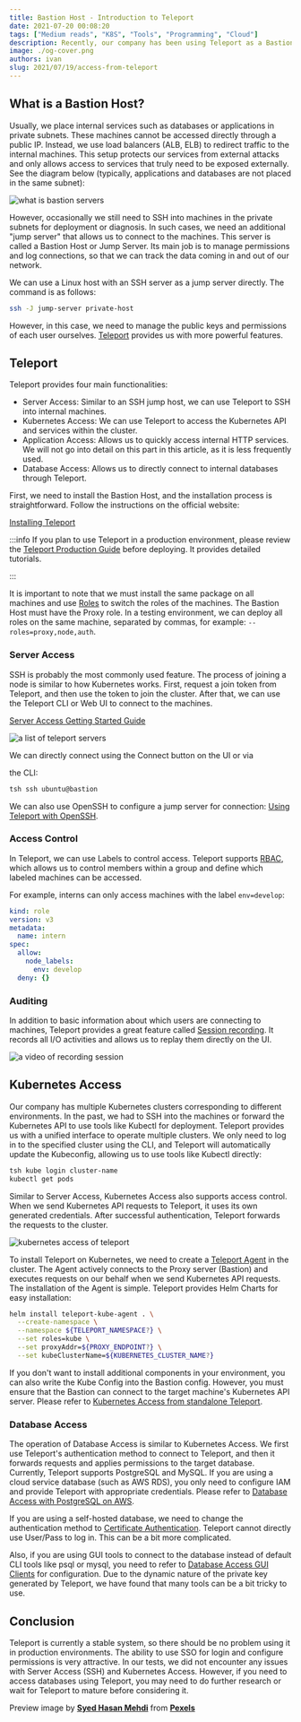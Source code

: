 ```yaml
---
title: Bastion Host - Introduction to Teleport
date: 2021-07-20 00:08:20
tags: ["Medium reads", "K8S", "Tools", "Programming", "Cloud"]
description: Recently, our company has been using Teleport as a Bastion Host, and it has been very convenient to use. In this article, I will provide a brief introduction to Teleport.
image: ./og-cover.png
authors: ivan
slug: 2021/07/19/access-from-teleport
---
```


## What is a Bastion Host?

Usually, we place internal services such as databases or applications in private subnets. These machines cannot be accessed directly through a public IP. Instead, we use load balancers (ALB, ELB) to redirect traffic to the internal machines. This setup protects our services from external attacks and only allows access to services that truly need to be exposed externally.<!--truncate--> See the diagram below (typically, applications and databases are not placed in the same subnet):

![what is bastion servers](./what-is-bastion.jpg)

However, occasionally we still need to SSH into machines in the private subnets for deployment or diagnosis. In such cases, we need an additional "jump server" that allows us to connect to the machines. This server is called a Bastion Host or Jump Server. Its main job is to manage permissions and log connections, so that we can track the data coming in and out of our network.

We can use a Linux host with an SSH server as a jump server directly. The command is as follows:

```bash
ssh -J jump-server private-host
```

However, in this case, we need to manage the public keys and permissions of each user ourselves. [Teleport](https://goteleport.com/) provides us with more powerful features.

## Teleport

Teleport provides four main functionalities:

- Server Access: Similar to an SSH jump host, we can use Teleport to SSH into internal machines.
- Kubernetes Access: We can use Teleport to access the Kubernetes API and services within the cluster.
- Application Access: Allows us to quickly access internal HTTP services. We will not go into detail on this part in this article, as it is less frequently used.
- Database Access: Allows us to directly connect to internal databases through Teleport.

First, we need to install the Bastion Host, and the installation process is straightforward. Follow the instructions on the official website:

[Installing Teleport](https://goteleport.com/docs/installation/)

:::info
If you plan to use Teleport in a production environment, please review the [Teleport Production Guide](https://goteleport.com/docs/production) before deploying. It provides detailed tutorials.

:::

It is important to note that we must install the same package on all machines and use [Roles](https://goteleport.com/docs/cli-docs/#teleport) to switch the roles of the machines. The Bastion Host must have the Proxy role. In a testing environment, we can deploy all roles on the same machine, separated by commas, for example: `--roles=proxy,node,auth`.

### Server Access

SSH is probably the most commonly used feature. The process of joining a node is similar to how Kubernetes works. First, request a join token from Teleport, and then use the token to join the cluster. After that, we can use the Teleport CLI or Web UI to connect to the machines.

[Server Access Getting Started Guide](https://goteleport.com/docs/server-access/getting-started/)

![a list of teleport servers](./teleport-server-list.png)

We can directly connect using the Connect button on the UI or via

the CLI:

```bash
tsh ssh ubuntu@bastion
```

We can also use OpenSSH to configure a jump server for connection: [Using Teleport with OpenSSH](https://goteleport.com/docs/server-access/guides/openssh/).

### Access Control

In Teleport, we can use Labels to control access. Teleport supports [RBAC](https://goteleport.com/docs/access-controls/introduction/), which allows us to control members within a group and define which labeled machines can be accessed.

For example, interns can only access machines with the label `env=develop`:

```yaml
kind: role
version: v3
metadata:
  name: intern
spec:
  allow:
    node_labels:
      env: develop
  deny: {}
```

### Auditing

In addition to basic information about which users are connecting to machines, Teleport provides a great feature called [Session recording](https://goteleport.com/docs/architecture/nodes/#session-recording). It records all I/O activities and allows us to replay them directly on the UI.

![a video of recording session](./session-recording.gif)

## Kubernetes Access

Our company has multiple Kubernetes clusters corresponding to different environments. In the past, we had to SSH into the machines or forward the Kubernetes API to use tools like Kubectl for deployment. Teleport provides us with a unified interface to operate multiple clusters. We only need to log in to the specified cluster using the CLI, and Teleport will automatically update the Kubeconfig, allowing us to use tools like Kubectl directly:

```bash
tsh kube login cluster-name
kubectl get pods
```

Similar to Server Access, Kubernetes Access also supports access control. When we send Kubernetes API requests to Teleport, it uses its own generated credentials. After successful authentication, Teleport forwards the requests to the cluster.

![kubernetes access of teleport](./teleport-k8s-access.svg)

To install Teleport on Kubernetes, we need to create a [Teleport Agent](https://github.com/gravitational/teleport/tree/master/examples/chart/teleport-kube-agent) in the cluster. The Agent actively connects to the Proxy server (Bastion) and executes requests on our behalf when we send Kubernetes API requests. The installation of the Agent is simple. Teleport provides Helm Charts for easy installation:

```bash
helm install teleport-kube-agent . \
  --create-namespace \
  --namespace ${TELEPORT_NAMESPACE?} \
  --set roles=kube \
  --set proxyAddr=${PROXY_ENDPOINT?} \
  --set kubeClusterName=${KUBERNETES_CLUSTER_NAME?}
```

If you don't want to install additional components in your environment, you can also write the Kube Config into the Bastion config. However, you must ensure that the Bastion can connect to the target machine's Kubernetes API server. Please refer to [Kubernetes Access from standalone Teleport](https://goteleport.com/docs/kubernetes-access/guides/standalone-teleport/).

### Database Access

The operation of Database Access is similar to Kubernetes Access. We first use Teleport's authentication method to connect to Teleport, and then it forwards requests and applies permissions to the target database. Currently, Teleport supports PostgreSQL and MySQL. If you are using a cloud service database (such as AWS RDS), you only need to configure IAM and provide Teleport with appropriate credentials. Please refer to [Database Access with PostgreSQL on AWS](https://goteleport.com/docs/database-access/guides/postgres-aws/).

If you are using a self-hosted database, we need to change the authentication method to [Certificate Authentication](https://www.postgresql.org/docs/12/auth-cert.html). Teleport cannot directly use User/Pass to log in. This can be a bit more complicated.

Also, if you are using GUI tools to connect to the database instead of default CLI tools like psql or mysql, you need to refer to [Database Access GUI Clients](https://goteleport.com/docs/database-access/guides/gui-clients/) for configuration. Due to the dynamic nature of the private key generated by Teleport, we have found that many tools can be a bit tricky to use.

## Conclusion

Teleport is currently a stable system, so there should be no problem using it in production environments. The ability to use SSO for login and configure permissions is very attractive. In our tests, we did not encounter any issues with Server Access (SSH) and Kubernetes Access. However, if you need to access databases using Teleport, you may need to do further research or wait for Teleport to mature before considering it.

Preview image by **[Syed Hasan Mehdi](https://www.pexels.com/@syed-hasan-mehdi-270838?utm_content=attributionCopyText&utm_medium=referral&utm_source=pexels)** from **[Pexels](https://www.pexels.com/photo/derawar-fort-at-sunset-815880/?utm_content=attributionCopyText&utm_medium=referral&utm_source=pexels)**
